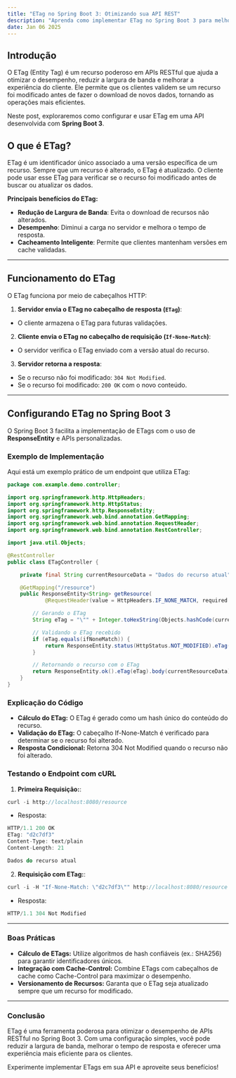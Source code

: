 ```yaml
---
title: "ETag no Spring Boot 3: Otimizando sua API REST"
description: "Aprenda como implementar ETag no Spring Boot 3 para melhorar a performance de suas APIs REST.."
date: Jan 06 2025
---
```


## Introdução

O ETag (Entity Tag) é um recurso poderoso em APIs RESTful que ajuda a otimizar o desempenho, reduzir a largura de banda e melhorar a experiência do cliente. Ele permite que os clientes validem se um recurso foi modificado antes de fazer o download de novos dados, tornando as operações mais eficientes.

Neste post, exploraremos como configurar e usar ETag em uma API desenvolvida com **Spring Boot 3**.

## O que é ETag?

ETag é um identificador único associado a uma versão específica de um recurso. Sempre que um recurso é alterado, o ETag é atualizado. O cliente pode usar esse ETag para verificar se o recurso foi modificado antes de buscar ou atualizar os dados.

**Principais benefícios do ETag:**
- **Redução de Largura de Banda**: Evita o download de recursos não alterados.
- **Desempenho**: Diminui a carga no servidor e melhora o tempo de resposta.
- **Cacheamento Inteligente**: Permite que clientes mantenham versões em cache validadas.

---

## Funcionamento do ETag

O ETag funciona por meio de cabeçalhos HTTP:

1. **Servidor envia o ETag no cabeçalho de resposta (`ETag`)**:
- O cliente armazena o ETag para futuras validações.

2. **Cliente envia o ETag no cabeçalho de requisição (`If-None-Match`)**:
- O servidor verifica o ETag enviado com a versão atual do recurso.

3. **Servidor retorna a resposta**:
- Se o recurso não foi modificado: `304 Not Modified`.
- Se o recurso foi modificado: `200 OK` com o novo conteúdo.

---

## Configurando ETag no Spring Boot 3

O Spring Boot 3 facilita a implementação de ETags com o uso de **ResponseEntity** e APIs personalizadas.

### Exemplo de Implementação

Aqui está um exemplo prático de um endpoint que utiliza ETag:

```java
package com.example.demo.controller;

import org.springframework.http.HttpHeaders;
import org.springframework.http.HttpStatus;
import org.springframework.http.ResponseEntity;
import org.springframework.web.bind.annotation.GetMapping;
import org.springframework.web.bind.annotation.RequestHeader;
import org.springframework.web.bind.annotation.RestController;

import java.util.Objects;

@RestController
public class ETagController {

    private final String currentResourceData = "Dados do recurso atual";

    @GetMapping("/resource")
    public ResponseEntity<String> getResource(
            @RequestHeader(value = HttpHeaders.IF_NONE_MATCH, required = false) String ifNoneMatch) {

        // Gerando o ETag
        String eTag = "\"" + Integer.toHexString(Objects.hashCode(currentResourceData)) + "\"";

        // Validando o ETag recebido
        if (eTag.equals(ifNoneMatch)) {
            return ResponseEntity.status(HttpStatus.NOT_MODIFIED).eTag(eTag).build();
        }

        // Retornando o recurso com o ETag
        return ResponseEntity.ok().eTag(eTag).body(currentResourceData);
    }
}
```

### Explicação do Código
- **Cálculo do ETag:** O ETag é gerado como um hash único do conteúdo do recurso.
- **Validação do ETag:** O cabeçalho If-None-Match é verificado para determinar se o recurso foi alterado.
- **Resposta Condicional:** Retorna 304 Not Modified quando o recurso não foi alterado.

### Testando o Endpoint com cURL

1. **Primeira Requisição:**:

```javascript
curl -i http://localhost:8080/resource
```
- Resposta:
```javascript
HTTP/1.1 200 OK
ETag: "d2c7df3"
Content-Type: text/plain
Content-Length: 21

Dados do recurso atual
```

2. **Requisição com ETag:**:

```javascript
curl -i -H "If-None-Match: \"d2c7df3\"" http://localhost:8080/resource
```
- Resposta:
```javascript
HTTP/1.1 304 Not Modified
```
---
### Boas Práticas

- **Cálculo de ETags:**
    Utilize algoritmos de hash confiáveis (ex.: SHA256) para garantir identificadores únicos.
- **Integração com Cache-Control:**
    Combine ETags com cabeçalhos de cache como Cache-Control para maximizar o desempenho.
- **Versionamento de Recursos:**
    Garanta que o ETag seja atualizado sempre que um recurso for modificado.
---
### Conclusão

ETag é uma ferramenta poderosa para otimizar o desempenho de APIs RESTful no Spring Boot 3. Com uma configuração simples, você pode reduzir a largura de banda, melhorar o tempo de resposta e oferecer uma experiência mais eficiente para os clientes.

Experimente implementar ETags em sua API e aproveite seus benefícios!